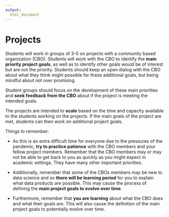 ```yaml
---
output:
  html_document
---
```






# Projects

Students will work in groups of 3-5 on projects with a community based organization (CBO). Students will work with the CBO to identify the **main priority project goals**, as well as to identify other goals would be of interest but are not the priority. Students should keep an open dialog with the CBO about what they think might possible for these additional goals, but being mindful about not over promising. 

Student groups should focus on the development of these main priorities and **seek feedback from the CBO** about if the project is meeting the intended goals. 

The projects are intended to **scale** based on the time and capacity available to the students working on the projects. If the main goals of the project are met, students can then work on additional project goals. 

Things to remember: 

- As this is an extra difficult time for everyone due to the pressures of the pandemic, **try to practice patience** with the CBO members and your fellow project members. Remember that the CBO members may or may not be able to get back to you as quickly as you might expect in academic settings. They have many other important priorities. 

- Additionally, remember that some of the CBOs members may be new to data science and so **there will be learning period** for you to explain what data products are possible. This may cause the process of defining the **main project goals to evolve over time**. 

- Furthermore, remember that **you are learning** about what the CBO does and what their goals are. This will also cause the definition of the main project goals to potentially evolve over time.


